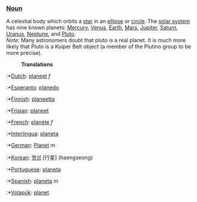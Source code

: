 ===[[Noun]]===
A celestial body which orbits a [[star]] in an [[ellipse]] or [[circle]].  The [[solar system]] has nine known planets: [[Mercury]], [[Venus]], [[Earth]], [[Mars]], [[Jupiter]], [[Saturn]], [[Uranus]], [[Neptune]], and [[Pluto]].<br>
''Note:'' Many astronomers doubt that pluto is a real planet. It is much more likely that Pluto is a Kuiper Belt object (a member of the Plutino group to be more precise).

:'''Translations'''

:*[[Dutch]]: [[planeet]] ''f''
:*[[Esperanto]]: [[planedo]]
:*[[Finnish]]: [[planeetta]]
:*[[Frisian]]: [[planeet]]
:*[[French]]: [[planète]] ''f''
:*[[Interlingua]]: [[planeta]]
:*[[German]]: [[Planet]] ''m''
:*[[Korean]]: [[행성]] [行星] (haengseong)
:*[[Portuguese]]: [[planeta]]
:*[[Spanish]]: [[planeta]] ''m''
:*[[Volapük]]: [[planet]]